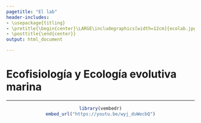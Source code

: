 ```yaml
---
pagetitle: "El lab"
header-includes:
- \usepackage{titling}
- \pretitle{\begin{center}\LARGE\includegraphics[width=12cm]{ecolab.jpg}\\[\bigskipamount]}
- \posttitle{\end{center}}
output: html_document

---
```


# **Ecofisiología y Ecología evolutiva marina**

------------------------------------------------------------------------

<center>
```r
library(vembedr)
embed_url("https://youtu.be/wyj_duWecbQ")
```
</center>

